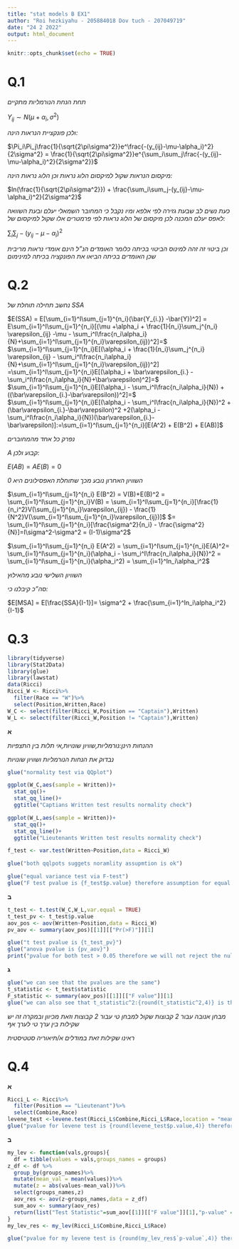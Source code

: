 ---
title: "stat models B EX1"
author: "Roi hezkiyahu - 205884018 Dov tuch - 207049719"
date: "24 2 2022"
output: html_document
---

```{r setup, include=FALSE}
knitr::opts_chunk$set(echo = TRUE)
```

# Q.1 

*תחת הנחת הנורמליות מתקיים*

$Y_{ij} \sim N(\mu +\alpha_i,\sigma^2)$

*ולכן פונקציית הנראות הינה:*

$\Pi_i\Pi_j\frac{1}{\sqrt{2\pi\sigma^2}}e^\frac{-(y_{ij}-\mu-\alpha_i)^2}{2\sigma^2} = \frac{1}{\sqrt{2\pi\sigma^2}}e^{\sum_i\sum_j\frac{-(y_{ij}-\mu-\alpha_i)^2}{2\sigma^2}}$

*מיקסום הנראות שקול למיקסום הלוג נראות וכן הלוג נראות הינה:*

$ln(\frac{1}{\sqrt{2\pi\sigma^2}}) + \frac{\sum_i\sum_j-(y_{ij}-\mu-\alpha_i)^2}{2\sigma^2}$

*כעת נשים לב שבעת גזירה לפי אלפא ומיו נקבל כי המחובר השמאלי יעלם ובעת השוואה לאפס יעלם המכנה לכן מיקסום של הלוג נראות לפי פרמטרים אלו שקול למיקסום של:*

$\sum_i\sum_j-(y_{ij}-\mu-\alpha_i)^2$

*וכן ביטוי זה זהה למינוס הביטוי בכיתה כלומר האומדים הנ"ל הינם אומדי נראות מריבית שכן האומדים בכיתה הביאו את הפונקציה בכיתה למינימום*

# Q.2

*נחשב תחילה תוחלת של SSA*

$E(SSA) = E[\sum_{i=1}^I\sum_{j=1}^{n_i}(\bar{Y_{i.}} -\bar{Y})^2] = E\sum_{i=1}^I\sum_{j=1}^{n_i}[(\mu +\alpha_i + \frac{1}{n_i}\sum_j^{n_i} \varepsilon_{ij} -\mu - \sum_i^I\frac{n_i\alpha_i}{N}+\sum_{i=1}^I\sum_{j=1}^{n_i}\varepsilon_{ij})^2]=$
$\sum_{i=1}^I\sum_{j=1}^{n_i}E[(\alpha_i + \frac{1}{n_i}\sum_j^{n_i} \varepsilon_{ij} - \sum_i^I\frac{n_i\alpha_i}{N}+\sum_{i=1}^I\sum_{j=1}^{n_i}\varepsilon_{ij})^2] =\sum_{i=1}^I\sum_{j=1}^{n_i}E[(\alpha_i + \bar\varepsilon_{i.} - \sum_i^I\frac{n_i\alpha_i}{N}+\bar\varepsilon)^2]=$
$\sum_{i=1}^I\sum_{j=1}^{n_i}E[(\alpha_i - \sum_i^I\frac{n_i\alpha_i}{N}) +((\bar\varepsilon_{i.}-\bar\varepsilon))^2]=$
$\sum_{i=1}^I\sum_{j=1}^{n_i}E[(\alpha_i - \sum_i^I\frac{n_i\alpha_i}{N})^2 +(\bar\varepsilon_{i.}-\bar\varepsilon)^2 +2(\alpha_i - \sum_i^I\frac{n_i\alpha_i}{N})(\bar\varepsilon_{i.}-\bar\varepsilon)]:=\sum_{i=1}^I\sum_{j=1}^{n_i}[E(A^2) + E(B^2) + E(AB)]$

*נפרק כל אחד מהמחוברים*

*A קבוע ולכן:*

$E(AB) = AE(B) = 0$

*השוויון האחרון נובע מכך שתוחלת האפסילונים היא 0*

$\sum_{i=1}^I\sum_{j=1}^{n_i} E(B^2) = V(B)+E(B)^2 = \sum_{i=1}^I\sum_{j=1}^{n_i}V(B) = \sum_{i=1}^I\sum_{j=1}^{n_i}[\frac{1}{n_i^2}V(\sum_{j=1}^{n_i}\varepsilon_{ij}) - \frac{1}{N^2}V(\sum_{i=1}^I\sum_{j=1}^{n_i}\varepsilon_{ij})]$
$= \sum_{i=1}^I\sum_{j=1}^{n_i}[\frac{\sigma^2}{n_i} - \frac{\sigma^2}{N}]=I\sigma^2-\sigma^2 = (I-1)\sigma^2$


$\sum_{i=1}^I\sum_{j=1}^{n_i} E(A^2) = \sum_{i=1}^I\sum_{j=1}^{n_i}E(A)^2= \sum_{i=1}^I\sum_{j=1}^{n_i}(\alpha_i - \sum_i^I\frac{n_i\alpha_i}{N})^2 = \sum_{i=1}^I\sum_{j=1}^{n_i}(\alpha_i^2) = \sum_{i=1}^In_i\alpha_i^2$

*השוויון השלישי נובע מהאילוץ*

*סה"כ קיבלנו כי:*

$E[MSA] = E[\frac{SSA}{I-1}]= \sigma^2 + \frac{\sum_{i=1}^In_i\alpha_i^2}{I-1}$


# Q.3

```{r echo=TRUE, message=FALSE, warning=FALSE}
library(tidyverse)
library(Stat2Data)
library(glue)
library(lawstat)
data(Ricci)
Ricci_W <- Ricci%>%
  filter(Race == "W")%>%
  select(Position,Written,Race)
W_C <- select(filter(Ricci_W,Position == "Captain"),Written)
W_L <- select(filter(Ricci_W,Position != "Captain"),Written)
```

**א**

*ההנחות הינן:נורמליות,שוויון שונויות,אי תלות בין התצפיות*

*נבדוק את הנחות הנורמליות ושוויון שונויות*

```{r echo=FALSE}
glue("normality test via QQplot")
```

```{r}
ggplot(W_C,aes(sample = Written))+
  stat_qq()+
  stat_qq_line()+
  ggtitle("Captians Written test results normality check")

ggplot(W_L,aes(sample = Written))+
  stat_qq()+
  stat_qq_line()+
  ggtitle("Lieutenants Written test results normality check")

f_test <- var.test(Written~Position,data = Ricci_W)
```

```{r echo=FALSE}
glue("both qqlpots suggets noramlity assupmtion is ok")

glue("equal variance test via F-test")
glue("F test pvalue is {f_test$p.value} therefore assumption for equal variance is ok")
```



**ב**

```{r}
t_test <- t.test(W_C,W_L,var.equal = TRUE)
t_test_pv <- t_test$p.value
aov_pos <- aov(Written~Position,data = Ricci_W)
pv_aov <- summary(aov_pos)[[1]][["Pr(>F)"]][1]
```

```{r echo=FALSE}
glue("t test pvalue is {t_test_pv}")
glue("anova pvalue is {pv_aov}")
print("pvalue for both test > 0.05 therefore we will not reject the null and conclude that there is no diffrence between groups")
```


**ג**

```{r}
glue("we can see that the pvalues are the same")
t_statistic <- t_test$statistic
F_statistic <- summary(aov_pos)[[1]][["F value"]][1]
glue("we can also see that t_statistic^2:{round(t_statistic^2,4)} is the same as F_statistic:{round(F_statistic,4)}")
```

*מבחן אנובה עבור 2 קבוצות שקול למבחן טי עבור 2 קבוצות וזאת מכיוון ובמקרה זה יש שקילות בין ערך טי לערך אף*

*ראינו שקילות זאת במודלים א/תיאוריה סטטיסטית*

# Q.4

**א**

```{r}
Ricci_L <- Ricci%>%
  filter(Position == "Lieutenant")%>%
  select(Combine,Race)
levene_test <-levene.test(Ricci_L$Combine,Ricci_L$Race,location = "mean")
glue("pvalue for levene test is {round(levene_test$p.value,4)} therefore we will not reject the null and conclude equal varicane")
```

**ב**

```{r}
my_lev <- function(vals,groups){
  df = tibble(values = vals,groups_names = groups)
z_df <- df %>%
  group_by(groups_names)%>%
  mutate(mean_val = mean(values))%>%
  mutate(z = abs(values-mean_val))%>%
  select(groups_names,z)
  aov_res <- aov(z~groups_names,data = z_df)
  sum_aov <- summary(aov_res)
  return(list("Test Statistic"=sum_aov[[1]][["F value"]][1],"p-value" = sum_aov[[1]][["Pr(>F)"]][1]))
}
my_lev_res <- my_lev(Ricci_L$Combine,Ricci_L$Race)

glue("pvalue for my levene test is {round(my_lev_res$`p-value`,4)} therefore we will not reject the null and conclude equal varicane")
```

